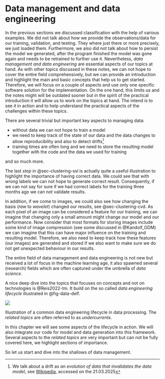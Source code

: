 # Data management and data engineering {.unnumbered}

In the previous sections we discussed classification with the help of various examples. 
We did not talk about how we provide the observations/data for our training, validation, and testing.
They where just there or more precisely, we just loaded them.
Furthermore, we also did not talk about how to persist the model we generated, after the program finished the model was gone again and needs to be retrained to further use it.
Nevertheless, _data management and data engineering_ are essential aspects of our topics at hand.
As with other topics discussed in these notes, we can not hope to cover the entire field comprehensively, but we can provide an introduction and highlight the main and basic concepts that help us to get started.
Therefore, we will focus on a couple of aspects and use only one specific software solution for the implementation.
On the one hand, this limits us and the notes might will be outdated sooner but in the spirit of the practical introduction it will allow us to work on the topics at hand.
The intend is to see _it_ in action and to help understand the practical aspects of the challenges within these topics.

There are several trivial but important key aspects to managing data:

- without data we can not hope to train a model
- we need to keep track of the state of our data and the data changes to allow reproducibility and also to detect drifts[^drift]
- training times are often long and we need to store the resulting model together with the code and the data we used for training

and so much more.

The last _step_ in @sec-clustering-ssl is actually quite a useful illustration to highlight the importance of having correct data. 
We could see that with _wrong_ labels we can not hope to generate correct result.
Consequently, if we can not say for sure if we had correct labels for the training three months ago we can not validate results.

In addition, if we come to images, we could also see how changing the basis (_raw_ to _wavelet_) changed our results, see @sec-clustering-cvd.
As each pixel of an image can be considered a feature for our training, we can imagine that changing only a small amount might change our model and our performance. 
Now consider that most formats for storing images include some kind of image compression (see some discussed in @Kandolf_GDM) we can imagine that this can have major influence on the training and resulting model.
Therefore, we also need to keep track how these features (our images) are generated and stored if we also want to make sure we do not get unexpected behaviour in our results. 

The entire field of data management and data engineering is not new but received a lot of focus in the machine learning age, it also spawned several (research) fields which are often captured under the umbrella of _data science_.

A nice deep dive into the topics that focuses on concepts and not on technologies is @Reis2022-tm.
It build on the so called _data engineering lifecycle_ illustrated in @fig-data-delf.

:::: {#fig-data-delf}

![](../_assets/data/data_eng_lifecycle)

Illustration of a common data engineering lifecycle in data processing. The _related topics_ are often referred to as _undercurrents_.
::::

In this chapter we will see some aspects of the lifecycle in action. 
We will also integrate our code for model and data generation into this framework.
Several aspects to the _related topics_ are very important but can not be fully covered here, we highlight sections of importance.

So let us start and dive into the shallows of data management.

[^drift]: We talk about a drift as _an evolution of data that invalidates the data model_, see [Wikipedia](https://en.wikipedia.org/wiki/Concept_drift), accessed on the 21.03.2025
